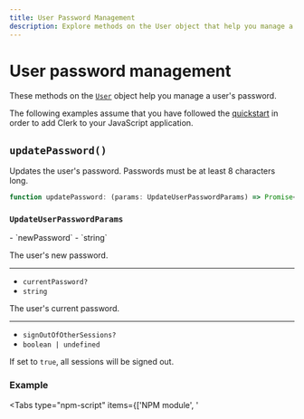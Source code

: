 ```yaml
---
title: User Password Management
description: Explore methods on the User object that help you manage a user's password.
---
```


# User password management

These methods on the [`User`](/docs/references/javascript/user/user) object help you manage a user's password.

The following examples assume that you have followed the [quickstart](/docs/quickstarts/javascript) in order to add Clerk to your JavaScript application.

## `updatePassword()`

Updates the user's password. Passwords must be at least 8 characters long.

```typescript {{ prettier: false }}
function updatePassword: (params: UpdateUserPasswordParams) => Promise<User>;
```

### `UpdateUserPasswordParams`

<Properties>
  - `newPassword`
  - `string`

  The user's new password.

  ---

  - `currentPassword?`
  - `string`

  The user's current password.

  ---

  - `signOutOfOtherSessions?`
  - `boolean | undefined`

  If set to `true`, all sessions will be signed out.
</Properties>

### Example

<Tabs type="npm-script" items={['NPM module', '<script>']}>
  <Tab>
    For the following example, your HTML file should look like this:

    ```html {{ filename: 'index.html' }}
    <!doctype html>
    <html lang="en">
      <head>
        <meta charset="UTF-8" />
        <link rel="icon" type="image/svg+xml" href="/vite.svg" />
        <meta name="viewport" content="width=device-width, initial-scale=1.0" />
        <title>Clerk + JavaScript App</title>
      </head>
      <body>
        <div id="app"></div>

        <h1>Update password</h1>
        <input type="password" id="current-password" placeholder="Current password" />
        <input type="password" id="new-password" placeholder="New password" />
        <p id="error"></p>
        <button id="update-password-button">Update password</button>

        <script type="module" src="/main.js"></script>
      </body>
    </html>
    ```

    And your JavaScript file should look like this:

    ```js {{ filename: 'main.js' }}
    import { Clerk } from '@clerk/clerk-js'

    // Initialize Clerk with your Clerk publishable key
    const clerk = new Clerk('{{pub_key}}')
    await clerk.load()

    if (clerk.user) {
      document.getElementById('update-password-button').addEventListener('click', async function () {
        const currentPassword = document.getElementById('current-password').value

        const newPassword = document.getElementById('new-password').value
        clerk.user
          .updatePassword({ currentPassword, newPassword })
          .then((response) => console.log(response))
          .catch((error) => {
            document.getElementById('error').innerHTML = error.errors[0].longMessage
            console.log('An error occurred:', error.errors)
          })
      })
    } else {
      document.getElementById('app').innerHTML = `
        <div id="sign-in"></div>
      `

      const signInDiv = document.getElementById('sign-in')

      clerk.mountSignIn(signInDiv)
    }
    ```
  </Tab>

  <Tab>
    ```html {{ filename: 'index.html' }}
    <div id="app"></div>

    <h1>Update password</h1>
    <input type="password" id="current-password" placeholder="Current password" />
    <input type="password" id="new-password" placeholder="New password" />
    <p id="error"></p>
    <button id="update-password-button">Update password</button>

    <!-- Initialize Clerk with your
      Clerk Publishable key and Frontend API URL -->
    <script
      async
      crossorigin="anonymous"
      data-clerk-publishable-key="{{pub_key}}"
      src="https://{{fapi_url}}/npm/@clerk/clerk-js@latest/dist/clerk.browser.js"
      type="text/javascript"
    ></script>

    <script>
      window.addEventListener('load', async function () {
        await Clerk.load()

        if (Clerk.user) {
          document
            .getElementById('update-password-button')
            .addEventListener('click', async function () {
              const currentPassword = document.getElementById('current-password').value
              const newPassword = document.getElementById('new-password').value

              Clerk.user
                .updatePassword({ currentPassword, newPassword })
                .then((response) => console.log(response))
                .catch((error) => {
                  document.getElementById('error').innerHTML = error.errors[0].longMessage
                  console.log('An error occurred:', error.errors)
                })
            })
        } else {
          document.getElementById('app').innerHTML = `
                <div id="sign-in"></div>
              `

          const signInDiv = document.getElementById('sign-in')

          Clerk.mountSignIn(signInDiv)
        }
      })
    </script>
    ```
  </Tab>
</Tabs>

## `removePassword()`

Removes the user's password.

```typescript {{ prettier: false }}
function removePassword: (params: RemoveUserPasswordParams) => Promise<User>;
```

### `RemoveUserPasswordParams`

<Properties>
  - `currentPassword`
  - `string`

  The user's current password.
</Properties>

### Example

<Tabs type="npm-script" items={['NPM module', '<script>']}>
  <Tab>
    For the following example, your HTML file should look like this:

    ```js {{ filename: 'main.js' }}
    import { Clerk } from '@clerk/clerk-js'

    // Initialize Clerk with your Clerk publishable key
    const clerk = new Clerk('{{pub_key}}')
    await clerk.load()

    if (clerk.user) {
      document.getElementById('remove-password-button').addEventListener('click', async () => {
        const currentPassword = document.getElementById('current-password').value

        clerk.user
          .removePassword({ currentPassword })
          .then((response) => console.log(response))
          .catch((error) => {
            document.getElementById('error').innerHTML = error.errors[0].longMessage
            console.log('An error occurred:', error.errors)
          })
      })
    } else {
      document.getElementById('app').innerHTML = `
        <div id="sign-in"></div>
      `

      const signInDiv = document.getElementById('sign-in')

      clerk.mountSignIn(signInDiv)
    }
    ```

    And your HTML file should look like this:

    ```html {{ filename: 'index.html' }}
    <!doctype html>
    <html lang="en">
      <head>
        <meta charset="UTF-8" />
        <link rel="icon" type="image/svg+xml" href="/vite.svg" />
        <meta name="viewport" content="width=device-width, initial-scale=1.0" />
        <title>Clerk + JavaScript App</title>
      </head>
      <body>
        <div id="app"></div>

        <input type="password" id="current-password" placeholder="Current password" />
        <p id="error"></p>
        <button id="remove-password-button">Remove Password</button>

        <script type="module" src="/main.js"></script>
      </body>
    </html>
    ```
  </Tab>

  <Tab>
    ```html {{ filename: 'index.html' }}
    <div id="app"></div>

    <input type="password" id="current-password" placeholder="Current password" />
    <p id="error"></p>
    <button id="remove-password-button">Remove Password</button>

    <!-- Initialize Clerk with your
      Clerk Publishable key and Frontend API URL -->
    <script
      async
      crossorigin="anonymous"
      data-clerk-publishable-key="{{pub_key}}"
      src="https://{{fapi_url}}/npm/@clerk/clerk-js@latest/dist/clerk.browser.js"
      type="text/javascript"
    ></script>

    <script>
      window.addEventListener('load', async function () {
        await Clerk.load()

        if (Clerk.user) {
          document.getElementById('remove-password-button').addEventListener('click', async () => {
            const currentPassword = document.getElementById('current-password').value

            Clerk.user
              .removePassword({ currentPassword })
              .then((response) => console.log(response))
              .catch((error) => {
                document.getElementById('error').innerHTML = error.errors[0].longMessage
                console.log('An error occurred:', error.errors)
              })
          })
        } else {
          document.getElementById('app').innerHTML = `
                <div id="sign-in"></div>
              `

          const signInDiv = document.getElementById('sign-in')

          Clerk.mountSignIn(signInDiv)
        }
      })
    </script>
    ```
  </Tab>
</Tabs>

